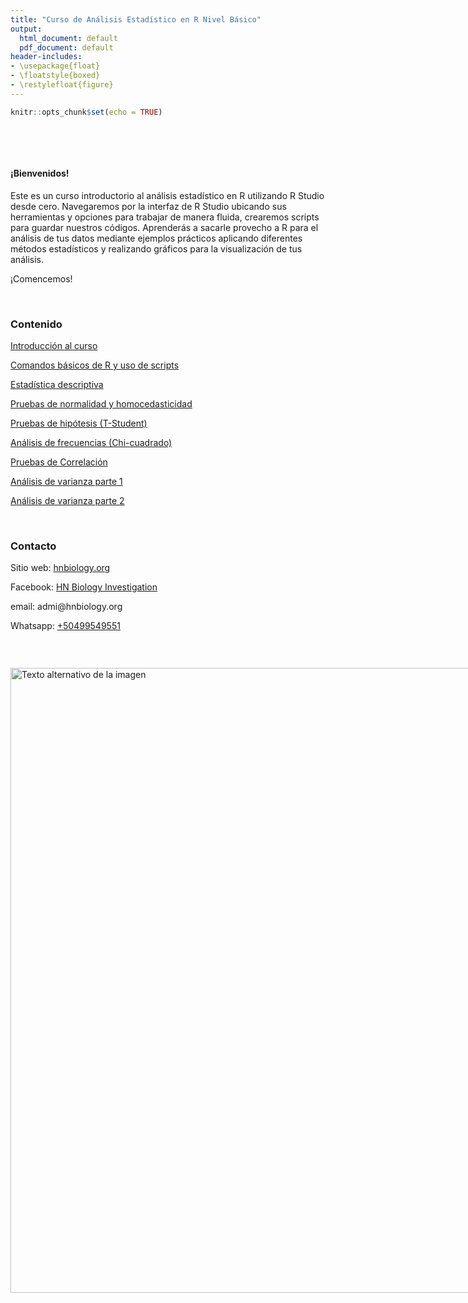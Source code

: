 ---
title: "Curso de Análisis Estadístico en R Nivel Básico"
output:
  html_document: default
  pdf_document: default
header-includes:
- \usepackage{float}
- \floatstyle{boxed}
- \restylefloat{figure}
---

```{r setup, include=FALSE}
knitr::opts_chunk$set(echo = TRUE)
```

<br>

<br>

#### ¡Bienvenidos!

Este es un curso introductorio al análisis estadístico en R utilizando R Studio desde cero. Navegaremos por la interfaz de R Studio ubicando sus herramientas y opciones para trabajar de manera fluida, crearemos scripts para guardar nuestros códigos. Aprenderás a sacarle provecho a R para el análisis de tus datos mediante ejemplos prácticos aplicando diferentes métodos estadísticos y realizando gráficos para la visualización de tus análisis.

¡Comencemos!

<br>

### Contenido{.tabset .tabset-pills}

[Introducción al curso](Introduccion.html)

[Comandos básicos de R y uso de scripts](Comandos.html)

[Estadística descriptiva](Estadistica_descriptiva.html)

[Pruebas de normalidad y homocedasticidad](Pruebas_normalidad.html) 
        
[Pruebas de hipótesis (T-Student)](T-Student.html)

[Análisis de frecuencias (Chi-cuadrado)](Analisis_de_frecuencias.html) 

[Pruebas de Correlación](Pruebas_de_correlacion.html)

[Análisis de varianza parte 1](ANOVA.html)

[Análisis de varianza parte 2](Kruskal-Wallis.html)

<br>

### Contacto

Sitio web: [hnbiology.org](https://www.hnbiology.org/)

Facebook: [HN Biology Investigation](https://www.facebook.com/Hn.Biology.Investigation)

email: admi@hnbiology.org

Whatsapp: [+50499549551](https://wa.me/message/TPZWCKRLQDVQF1)

<br>

<div style="display:flex; align-items:center;">
  <img src="Imagenes/HNBI_LOGO2.jpeg" alt="Texto alternativo de la imagen" style="width:1000px;">
</div>